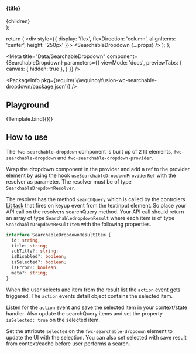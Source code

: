   <section>
    <h4>{title}</h4>
    <div style={{ position: 'relative' }}>{children}</div>
  </section>
);

  return (
    <div style={{ display: 'flex', flexDirection: 'column', alignItems: 'center', height: '250px' }}>
      <SearchableDropdown {...props} />
    </div>
  );
};

<Meta
  title="Data/SearchableDropdown"
  component={SearchableDropdown}
  parameters={{
    viewMode: 'docs',
    previewTabs: {
      canvas: { hidden: true },
    }
  }}
/>

<PackageInfo pkg={require('@equinor/fusion-wc-searchable-dropdown/package.json')} />

<Description markdown={readme} />

## Playground

<Canvas>
  <Story name="Default" parameters={{ chromatic: { disableSnapshot: true } }} args={{placeholder: 'Start to type to search...', id: 'fwc-sdd-test', variant: 'outlined', meta: 'add'}}>
    {Template.bind({})}
  </Story>
</Canvas>

<ArgsTable story="Default" />

## How to use

The ``fwc-searchable-dropdown`` component is built up of 2 lit elements, ``fwc-searchable-dropdown`` and ``fwc-searchable-dropdown-provider``.

Wrap the dropdown component in the provider and add a ref to the provider element by using the hook ``useSearchableDropdownProviderRef`` with the resolver as parameter.
The resolver must be of type ``SearchableDropdownResolver``. 

The resolver has the method ``searchQuery`` which is called by the controlers [Lit task](https://github.com/lit/lit/tree/main/packages/labs/task) 
that fires on keyup event from the textinput element. So place your API call on the resolvers searchQuery method.
Your API call should return an array of type ``SearchabledropdownResult`` where each item is of type ``SearchableDropdownResultItem`` with the following properties.

```typescript
interface SearchableDropdownResultItem {
  id: string;
  title: string;
  subTitle?: string;
  isDisabled?: boolean;
  isSelected?: boolean;
  isError?: boolean;
  meta?: string;
}
```

When the user selects and item from the result list the ``action`` event gets triggered. The ``action`` events detail object contains the selected item. 

Listen for the ``action`` event and save the selected item in your context/state handler. Also update the searchQuery items and set the property ``isSelected: true`` 
on the selected item. 

Set the attribute ``selected`` on the ``fwc-searchable-dropdown`` element to update the UI with the selection. You can also set selected with save result from context/cache before user performs a search.